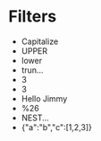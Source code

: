 # Filters

* Capitalize
* UPPER
* lower
* trun...
* 3
* 3
* Hello Jimmy
* %26
* NEST...
* \{"a":"b","c":[1,2,3]}

